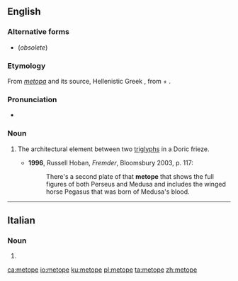 ==English==

===Alternative forms===
* {{l|en|metopa}} (''obsolete'')

===Etymology===
From {{etyl|la|en}} ''[[metopa]]'' and its source, Hellenistic Greek {{m|grc|μετόπη}}, from {{etyl|grc|en}} {{m|grc|μετά||[[meta-]]}} + {{m|grc|ὀπή||hole}}.

===Pronunciation===
* {{IPA|/ˈmɛtəʊp/|/ˈmɛtəpi/|lang=en}}

===Noun===
{{en-noun}}

# {{label|en|architecture}} The architectural element between two [[triglyphs]] in a Doric frieze.
#* '''1996''', Russell Hoban, ''Fremder'', Bloomsbury 2003, p. 117:
#*: There's a second plate of that '''metope''' that shows the full figures of both Perseus and Medusa and includes the winged horse Pegasus that was born of Medusa's blood.

----

==Italian==

===Noun===
{{head|it|noun plural form|g=f}}

# {{plural of|metopa|lang=it}}

[[ca:metope]]
[[io:metope]]
[[ku:metope]]
[[pl:metope]]
[[ta:metope]]
[[zh:metope]]
